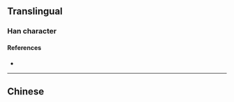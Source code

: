 {{also|擴}}
{{character info}}
==Translingual==
{{Han simplified forms|擴|拡|扩}}

===Han character===
{{Han char|rn=64|rad=手|as=03|sn=6|four=|canj=QI,XQI|ids=⿰扌广}}

====References====
* {{Han ref|kx=0418.141|hdz=31831.090|uh=6269|ud=25193}}

----

==Chinese==
{{zh-see|擴}}